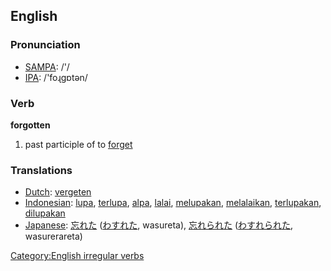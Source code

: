 ==English==

=== Pronunciation ===
*[[w:SAMPA|SAMPA]]: /'/
*[[w:IPA|IPA]]: /'foɻgɒtən/

=== Verb ===
'''forgotten'''
# past participle of to [[forget]]

=== Translations ===
*[[Dutch]]: [[vergeten]]
*[[Indonesian]]: [[lupa]], [[lupa|terlupa]], [[alpa]], [[lalai]], [[lupa|melupakan]], [[lalai|melalaikan]], [[lupa|terlupakan]], [[lupa|dilupakan]]
*[[Japanese]]: [[忘れた]] ([[わすれた]], wasureta), [[忘れられた]] ([[わすれられた]], wasurerareta)

[[Category:English irregular verbs]]